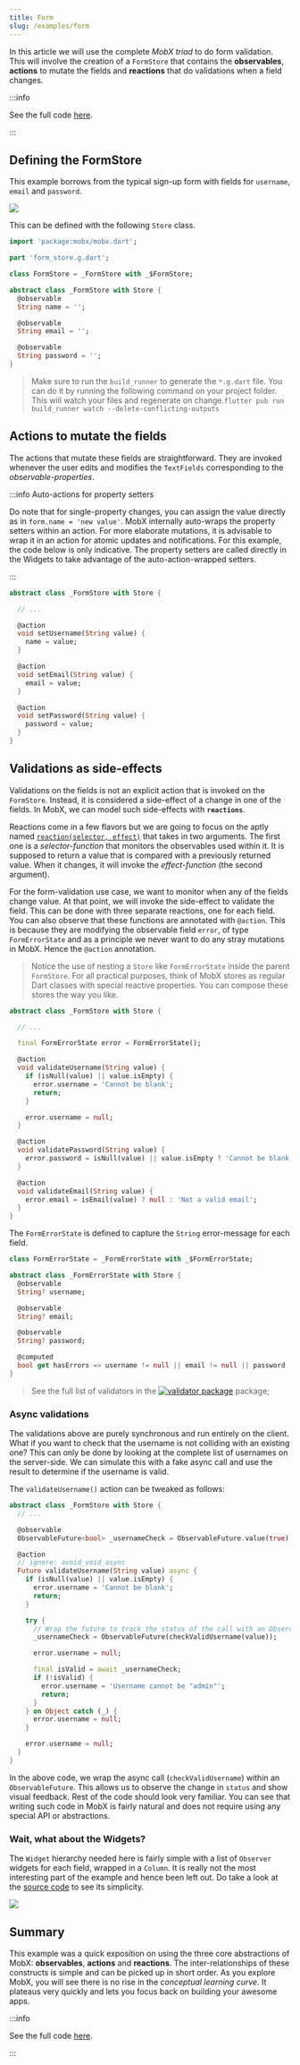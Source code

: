 ```yaml
---
title: Form
slug: /examples/form
---
```



In this article we will use the complete _MobX triad_ to do form validation.
This will involve the creation of a `FormStore` that contains the
**observables**, **actions** to mutate the fields and **reactions** that do
validations when a field changes.

:::info

See the full code
[here](https://github.com/mobxjs/mobx.dart/tree/main/mobx_examples/lib/form).

:::

## Defining the FormStore

This example borrows from the typical sign-up form with fields for `username`,
`email` and `password`.

<img src={formImage} width={400} />

This can be defined with the following `Store` class.

```dart
import 'package:mobx/mobx.dart';

part 'form_store.g.dart';

class FormStore = _FormStore with _$FormStore;

abstract class _FormStore with Store {
  @observable
  String name = '';

  @observable
  String email = '';

  @observable
  String password = '';
}
```

> Make sure to run the `build_runner` to generate the `*.g.dart` file. You can
> do it by running the following command on your project folder. This will watch
> your files and regenerate on
> change.`flutter pub run build_runner watch --delete-conflicting-outputs`

## Actions to mutate the fields

The actions that mutate these fields are straightforward. They are invoked
whenever the user edits and modifies the `TextFields` corresponding to the
_observable-properties_.

:::info Auto-actions for property setters

Do note that for single-property changes, you can assign the value directly as
in `form.name = 'new value'`. MobX internally auto-wraps the property setters
within an action. For more elaborate mutations, it is advisable to wrap it in an
action for atomic updates and notifications. For this example, the code below is
only indicative. The property setters are called directly in the Widgets to take
advantage of the auto-action-wrapped setters.

:::

```dart
abstract class _FormStore with Store {

  // ...

  @action
  void setUsername(String value) {
    name = value;
  }

  @action
  void setEmail(String value) {
    email = value;
  }

  @action
  void setPassword(String value) {
    password = value;
  }
}
```

## Validations as side-effects

Validations on the fields is not an explicit action that is invoked on the
`FormStore`. Instead, it is considered a side-effect of a change in one of the
fields. In MobX, we can model such side-effects with **`reactions`**.

Reactions come in a few flavors but we are going to focus on the aptly named
[`reaction(selector, effect)`](/api/reaction#reaction) that takes in two
arguments. The first one is a _selector-function_ that monitors the observables
used within it. It is supposed to return a value that is compared with a
previously returned value. When it changes, it will invoke the _effect-function_
(the second argument).

For the form-validation use case, we want to monitor when any of the fields
change value. At that point, we will invoke the side-effect to validate the
field. This can be done with three separate reactions, one for each field. You
can also observe that these functions are annotated with `@action`. This is
because they are modifying the observable field `error`, of type
`FormErrorState` and as a principle we never want to do any stray mutations in
MobX. Hence the `@action` annotation.

> Notice the use of nesting a `Store` like `FormErrorState` inside the parent
> `FormStore`. For all practical purposes, think of MobX stores as regular Dart
> classes with special reactive properties. You can compose these stores the way
> you like.

```dart
abstract class _FormStore with Store {

  // ...

  final FormErrorState error = FormErrorState();

  @action
  void validateUsername(String value) {
    if (isNull(value) || value.isEmpty) {
      error.username = 'Cannot be blank';
      return;
    }

    error.username = null;
  }

  @action
  void validatePassword(String value) {
    error.password = isNull(value) || value.isEmpty ? 'Cannot be blank' : null;
  }

  @action
  void validateEmail(String value) {
    error.email = isEmail(value) ? null : 'Not a valid email';
  }
}

```

The `FormErrorState` is defined to capture the `String` error-message for each
field.

```dart
class FormErrorState = _FormErrorState with _$FormErrorState;

abstract class _FormErrorState with Store {
  @observable
  String? username;

  @observable
  String? email;

  @observable
  String? password;

  @computed
  bool get hasErrors => username != null || email != null || password != null;
}

```

> See the full list of validators in the
> [![validator package](https://img.shields.io/pub/v/validator.svg?label=validator&color=blue)](https://pub.dartlang.org/packages/validators)
> package;

### Async validations

The validations above are purely synchronous and run entirely on the client.
What if you want to check that the username is not colliding with an existing
one? This can only be done by looking at the complete list of usernames on the
server-side. We can simulate this with a fake async call and use the result to
determine if the username is valid.

The `validateUsername()` action can be tweaked as follows:

```dart
abstract class _FormStore with Store {
  // ...

  @observable
  ObservableFuture<bool> _usernameCheck = ObservableFuture.value(true);

  @action
  // ignore: avoid_void_async
  Future validateUsername(String value) async {
    if (isNull(value) || value.isEmpty) {
      error.username = 'Cannot be blank';
      return;
    }

    try {
      // Wrap the future to track the status of the call with an ObservableFuture
      _usernameCheck = ObservableFuture(checkValidUsername(value));

      error.username = null;

      final isValid = await _usernameCheck;
      if (!isValid) {
        error.username = 'Username cannot be "admin"';
        return;
      }
    } on Object catch (_) {
      error.username = null;
    }

    error.username = null;
  }
}

```

In the above code, we wrap the async call (`checkValidUsername`) within an
`ObservableFuture`. This allows us to observe the change in `status` and show
visual feedback. Rest of the code should look very familiar. You can see that
writing such code in MobX is fairly natural and does not require using any
special API or abstractions.

### Wait, what about the Widgets?

The `Widget` hierarchy needed here is fairly simple with a list of `Observer`
widgets for each field, wrapped in a `Column`. It is really not the most
interesting part of the example and hence been left out. Do take a look at the
[source code](https://github.com/mobxjs/mobx.dart/tree/main/mobx_examples/lib/form)
to see its simplicity.

<img src={formGif} />

## Summary

This example was a quick exposition on using the three core abstractions of
MobX: **observables**, **actions** and **reactions**. The inter-relationships of
these constructs is simple and can be picked up in short order. As you explore
MobX, you will see there is no rise in the _conceptual learning curve_. It
plateaus very quickly and lets you focus back on building your awesome apps.

:::info

See the full code
[here](https://github.com/mobxjs/mobx.dart/tree/main/mobx_examples/lib/form).

:::
